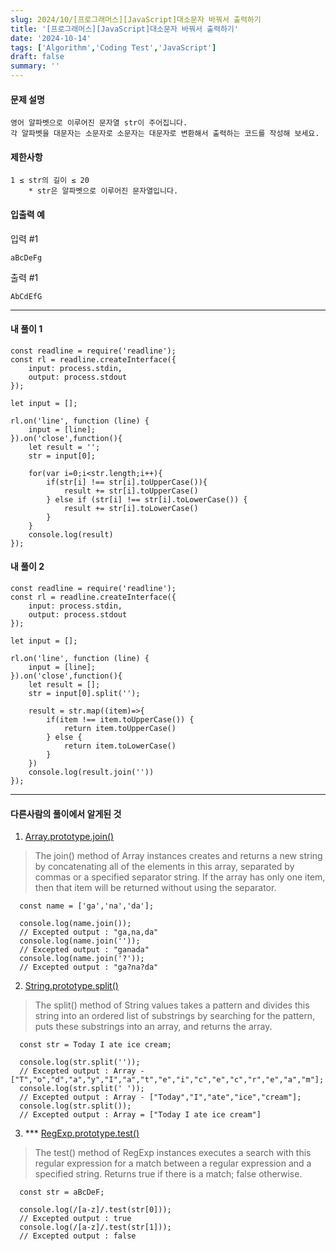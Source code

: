 ```yaml
---
slug: 2024/10/[프로그래머스][JavaScript]대소문자 바꿔서 출력하기
title: '[프로그래머스][JavaScript]대소문자 바꿔서 출력하기'
date: '2024-10-14'
tags: ['Algorithm','Coding Test','JavaScript']
draft: false
summary: ''
---
```

#### 문제 설명
    영어 알파벳으로 이루어진 문자열 str이 주어집니다. 
    각 알파벳을 대문자는 소문자로 소문자는 대문자로 변환해서 출력하는 코드를 작성해 보세요.
#### 제한사항
    1 ≤ str의 길이 ≤ 20
        * str은 알파벳으로 이루어진 문자열입니다.
#### 입출력 예
입력 #1

```aBcDeFg```

출력 #1

```AbCdEfG```

---
#### 내 풀이 1
````
const readline = require('readline');
const rl = readline.createInterface({
    input: process.stdin,
    output: process.stdout
});

let input = [];

rl.on('line', function (line) {
    input = [line];
}).on('close',function(){
    let result = '';
    str = input[0];
    
    for(var i=0;i<str.length;i++){
        if(str[i] !== str[i].toUpperCase()){
            result += str[i].toUpperCase()
        } else if (str[i] !== str[i].toLowerCase()) {
            result += str[i].toLowerCase()
        }
    }
    console.log(result)
});
````
#### 내 풀이 2
````
const readline = require('readline');
const rl = readline.createInterface({
    input: process.stdin,
    output: process.stdout
});

let input = [];

rl.on('line', function (line) {
    input = [line];
}).on('close',function(){
    let result = [];
    str = input[0].split('');
    
    result = str.map((item)=>{
        if(item !== item.toUpperCase()) {
            return item.toUpperCase()
        } else {
            return item.toLowerCase()
        }
    })
    console.log(result.join(''))
});
````
---
#### 다른사람의 풀이에서 알게된 것
1. [Array.prototype.join()](https://developer.mozilla.org/en-US/docs/Web/JavaScript/Reference/Global_Objects/Array/join)

>  The join() method of Array instances creates and returns a new string by concatenating all of the elements in this array, separated by commas or a specified separator string. If the array has only one item, then that item will be returned without using the separator.

```
  const name = ['ga','na','da'];
  
  console.log(name.join());
  // Excepted output : "ga,na,da"
  console.log(name.join(''));
  // Excepted output : "ganada"
  console.log(name.join('?'));
  // Excepted output : "ga?na?da"
```

2. [String.prototype.split()](https://developer.mozilla.org/en-US/docs/Web/JavaScript/Reference/Global_Objects/String/split)

>  The split() method of String values takes a pattern and divides this string into an ordered list of substrings by searching for the pattern, puts these substrings into an array, and returns the array.
> 
```
  const str = Today I ate ice cream;
  
  console.log(str.split(''));
  // Excepted output : Array - ["T","o","d","a","y","I","a","t","e","i","c","e","c","r","e","a","m"];
  console.log(str.split(' '));
  // Excepted output : Array - ["Today","I","ate","ice","cream"];
  console.log(str.split());
  // Excepted output : Array = ["Today I ate ice cream"]
```

3. *** [RegExp.prototype.test()](https://developer.mozilla.org/en-US/docs/Web/JavaScript/Reference/Global_Objects/RegExp/test)
>  The test() method of RegExp instances executes a search with this regular expression for a match between a regular expression and a specified string. Returns true if there is a match; false otherwise.
>
```
  const str = aBcDeF;
  
  console.log(/[a-z]/.test(str[0]));
  // Excepted output : true
  console.log(/[a-z]/.test(str[1]));
  // Excepted output : false

```